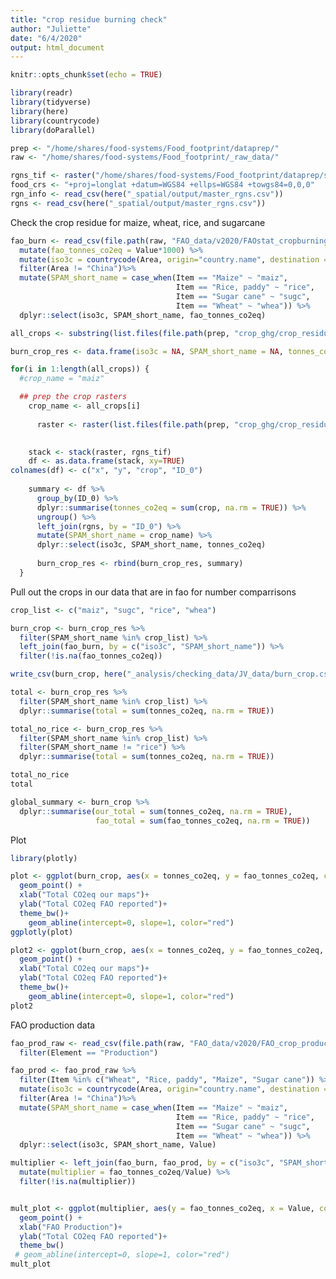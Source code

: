 ```yaml
---
title: "crop residue burning check"
author: "Juliette"
date: "6/4/2020"
output: html_document
---
```


```r
knitr::opts_chunk$set(echo = TRUE)
```

```r
library(readr)
library(tidyverse)
library(here)
library(countrycode)
library(doParallel)

prep <- "/home/shares/food-systems/Food_footprint/dataprep/"
raw <- "/home/shares/food-systems/Food_footprint/_raw_data/" 

rgns_tif <- raster("/home/shares/food-systems/Food_footprint/dataprep/spatial/master_rgns.tif")
food_crs <- "+proj=longlat +datum=WGS84 +ellps=WGS84 +towgs84=0,0,0"
rgn_info <- read_csv(here("_spatial/output/master_rgns.csv"))
rgns <- read_csv(here("_spatial/output/master_rgns.csv"))

```

Check the crop residue for maize, wheat, rice, and sugarcane


```r
fao_burn <- read_csv(file.path(raw, "FAO_data/v2020/FAOstat_cropburning_emissions/FAOSTAT_data_allcrops.csv")) %>% 
  mutate(fao_tonnes_co2eq = Value*1000) %>% 
  mutate(iso3c = countrycode(Area, origin="country.name", destination = "iso3c")) %>% 
  filter(Area != "China")%>% 
  mutate(SPAM_short_name = case_when(Item == "Maize" ~ "maiz",
                                     Item == "Rice, paddy" ~ "rice",
                                     Item == "Sugar cane" ~ "sugc",
                                     Item == "Wheat" ~ "whea")) %>% 
  dplyr::select(iso3c, SPAM_short_name, fao_tonnes_co2eq) 
```

```r

all_crops <- substring(list.files(file.path(prep, "crop_ghg/crop_residue_burning_ghg/co2eq_emitted")), first = 1, last = 4)

burn_crop_res <- data.frame(iso3c = NA, SPAM_short_name = NA, tonnes_co2eq = NA)

for(i in 1:length(all_crops)) {
  #crop_name = "maiz"

  ## prep the crop rasters
    crop_name <- all_crops[i]
    
      raster <- raster(list.files(file.path(prep, "crop_ghg/crop_residue_burning_ghg/co2eq_emitted"), pattern =  paste0(crop_name, sep = ""), full = TRUE))
    

    stack <- stack(raster, rgns_tif)
    df <- as.data.frame(stack, xy=TRUE)  
colnames(df) <- c("x", "y", "crop", "ID_0")
    
    summary <- df %>% 
      group_by(ID_0) %>% 
      dplyr::summarise(tonnes_co2eq = sum(crop, na.rm = TRUE)) %>% 
      ungroup() %>% 
      left_join(rgns, by = "ID_0") %>% 
      mutate(SPAM_short_name = crop_name) %>% 
      dplyr::select(iso3c, SPAM_short_name, tonnes_co2eq)
      
      burn_crop_res <- rbind(burn_crop_res, summary)
  }


```

Pull out the crops in our data that are in fao for number comparrisons
```r
crop_list <- c("maiz", "sugc", "rice", "whea")

burn_crop <- burn_crop_res %>% 
  filter(SPAM_short_name %in% crop_list) %>% 
  left_join(fao_burn, by = c("iso3c", "SPAM_short_name")) %>% 
  filter(!is.na(fao_tonnes_co2eq))

write_csv(burn_crop, here("_analysis/checking_data/JV_data/burn_crop.csv"))

total <- burn_crop_res %>% 
  filter(SPAM_short_name %in% crop_list) %>% 
  dplyr::summarise(total = sum(tonnes_co2eq, na.rm = TRUE))

total_no_rice <- burn_crop_res %>% 
  filter(SPAM_short_name %in% crop_list) %>% 
  filter(SPAM_short_name != "rice") %>% 
  dplyr::summarise(total = sum(tonnes_co2eq, na.rm = TRUE))

total_no_rice
total

global_summary <- burn_crop %>% 
  dplyr::summarise(our_total = sum(tonnes_co2eq, na.rm = TRUE),
                   fao_total = sum(fao_tonnes_co2eq, na.rm = TRUE))
```


Plot

```r
library(plotly)

plot <- ggplot(burn_crop, aes(x = tonnes_co2eq, y = fao_tonnes_co2eq, color = iso3c, shape = SPAM_short_name)) +
  geom_point() +
  xlab("Total CO2eq our maps")+
  ylab("Total CO2eq FAO reported")+
  theme_bw()+
    geom_abline(intercept=0, slope=1, color="red")
ggplotly(plot)

plot2 <- ggplot(burn_crop, aes(x = tonnes_co2eq, y = fao_tonnes_co2eq, color =SPAM_short_name)) +
  geom_point() +
  xlab("Total CO2eq our maps")+
  ylab("Total CO2eq FAO reported")+
  theme_bw()+
    geom_abline(intercept=0, slope=1, color="red")
plot2

```



FAO production data
```r
fao_prod_raw <- read_csv(file.path(raw, "FAO_data/v2020/FAO_crop_production/crops_FAOSTAT_data_5-22-2020.csv")) %>% 
  filter(Element == "Production")

fao_prod <- fao_prod_raw %>% 
  filter(Item %in% c("Wheat", "Rice, paddy", "Maize", "Sugar cane")) %>% 
  mutate(iso3c = countrycode(Area, origin="country.name", destination = "iso3c")) %>% 
  filter(Area != "China")%>% 
  mutate(SPAM_short_name = case_when(Item == "Maize" ~ "maiz",
                                     Item == "Rice, paddy" ~ "rice",
                                     Item == "Sugar cane" ~ "sugc",
                                     Item == "Wheat" ~ "whea")) %>% 
  dplyr::select(iso3c, SPAM_short_name, Value)

multiplier <- left_join(fao_burn, fao_prod, by = c("iso3c", "SPAM_short_name")) %>% 
  mutate(multiplier = fao_tonnes_co2eq/Value) %>% 
  filter(!is.na(multiplier))


mult_plot <- ggplot(multiplier, aes(y = fao_tonnes_co2eq, x = Value, color =SPAM_short_name)) +
  geom_point() +
  xlab("FAO Production")+
  ylab("Total CO2eq FAO reported")+
  theme_bw()
 # geom_abline(intercept=0, slope=1, color="red")
mult_plot

```















